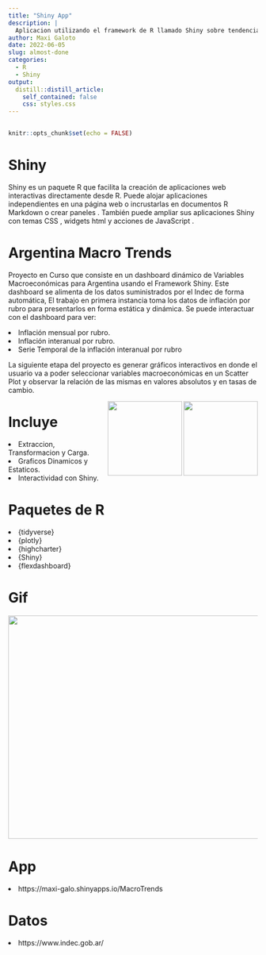 ```yaml
---
title: "Shiny App"
description: |
  Aplicacion utilizando el framework de R llamado Shiny sobre tendencias de variables macroeconomicas para Argentina.
author: Maxi Galoto
date: 2022-06-05
slug: almost-done
categories:
  - R
  - Shiny
output:
  distill::distill_article:
    self_contained: false
    css: styles.css
---
```


<div >
<img src="https://miro.medium.com/max/1400/1*D-B_EHZ859Zw7rPZ9tK-Vg.png" alt="react" width="1" height="1" />
</div>

```r

knitr::opts_chunk$set(echo = FALSE)

```




# Shiny




Shiny es un paquete R que facilita la creación de aplicaciones web interactivas directamente desde R. Puede alojar aplicaciones independientes en una página web o incrustarlas en documentos R Markdown o crear paneles . También puede ampliar sus aplicaciones Shiny con temas CSS , widgets html y acciones de JavaScript .




# Argentina Macro Trends


Proyecto en Curso que consiste en un dashboard dinámico de Variables Macroeconómicas para Argentina usando el Framework Shiny. Este dashboard se alimenta de los datos suministrados por el Indec de forma automática,
El trabajo en primera instancia toma los datos de inflación por rubro para presentarlos en forma estática y dinámica. Se puede interactuar con el dashboard para ver:

<ui>

<li>
Inflación mensual por rubro.
</li>

<li>
Inflación interanual por rubro.
</li>

<li>
Serie Temporal de la inflación interanual por rubro
</li>

</ui>

La siguiente etapa del proyecto es generar gráficos interactivos en donde el usuario va a poder seleccionar variables macroeconómicas en un Scatter Plot y observar la relación de las mismas en valores absolutos y en tasas de cambio.


<p>
<a href="https://pkgs.rstudio.com/flexdashboard/" rel="nofollow"><img src="https://raw.githubusercontent.com/rstudio/hex-stickers/master/PNG/flexdashboard.png" align="right" width="150" style="max-width: 100%;"></a>
<a href="https://shiny.rstudio.com/" rel="nofollow"><img src="https://raw.githubusercontent.com/rstudio/hex-stickers/master/PNG/shiny.png" align="right" width="150" style="max-width: 100%;"></a>
</p>



# Incluye

<ui>

<li>
Extraccion, Transformacion y Carga.
</li>

<li>
Graficos Dinamicos y Estaticos.
</li>

<li>
Interactividad con Shiny.
</li>


</ui>




# Paquetes de R

<ui>

<li>
{tidyverse}
</li>

<li>
{plotly}
</li>

<li>
{highcharter}
</li>

<li>
{Shiny}
</li>

<li>
{flexdashboard}
</li>

</ui>

# Gif

<p align="center">
  <img 
    width="650"
    height="450"
    src="shinyarg.gif"
  >
</p>

# App

<ui>

<li>
https://maxi-galo.shinyapps.io/MacroTrends
</li>


</ui>



# Datos

<ui>

<li>
https://www.indec.gob.ar/
</li>


</ui>


